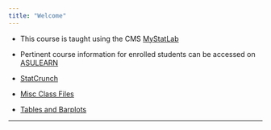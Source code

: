 ```yaml
---
title: "Welcome"
---
```



* This course is taught using the CMS [MyStatLab](https://www.pearsonmylabandmastering.com/northamerica/?cc)

* Pertinent course information for enrolled students can be accessed on [ASULEARN](https://asulearn.appstate.edu)

* [StatCrunch](http://www.statcrunch.com/)

* [Misc Class Files](./Fichero/frontfile.html)

* [Tables and Barplots](https://github.com/STAT-ATA-ASU/STATS_DATA_AND_MODELS/tree/master/Rmarkdown/CHAP2.html)

***
